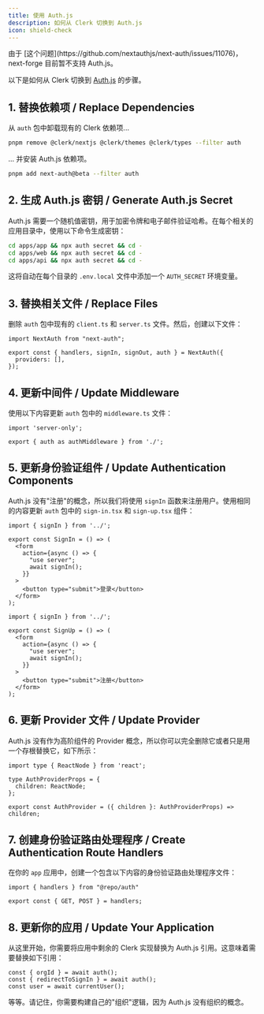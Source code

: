 ```yaml
---
title: 使用 Auth.js
description: 如何从 Clerk 切换到 Auth.js
icon: shield-check
---
```


<Warning>
由于 [这个问题](https://github.com/nextauthjs/next-auth/issues/11076)，next-forge 目前暂不支持 Auth.js。
</Warning>

以下是如何从 Clerk 切换到 [Auth.js](https://authjs.dev/) 的步骤。

## 1. 替换依赖项 / Replace Dependencies

从 `auth` 包中卸载现有的 Clerk 依赖项...

```sh Terminal
pnpm remove @clerk/nextjs @clerk/themes @clerk/types --filter auth
```

... 并安装 Auth.js 依赖项。

```sh Terminal
pnpm add next-auth@beta --filter auth
```

## 2. 生成 Auth.js 密钥 / Generate Auth.js Secret

Auth.js 需要一个随机值密钥，用于加密令牌和电子邮件验证哈希。在每个相关的应用目录中，使用以下命令生成密钥：

```sh Terminal
cd apps/app && npx auth secret && cd -
cd apps/web && npx auth secret && cd -
cd apps/api && npx auth secret && cd -
```

这将自动在每个目录的 `.env.local` 文件中添加一个 `AUTH_SECRET` 环境变量。

## 3. 替换相关文件 / Replace Files

删除 `auth` 包中现有的 `client.ts` 和 `server.ts` 文件。然后，创建以下文件：

```tsx packages/auth/index.ts
import NextAuth from "next-auth";
 
export const { handlers, signIn, signOut, auth } = NextAuth({
  providers: [],
});
```

## 4. 更新中间件 / Update Middleware

使用以下内容更新 `auth` 包中的 `middleware.ts` 文件：

```tsx packages/auth/middleware.ts
import 'server-only';

export { auth as authMiddleware } from './';
```

## 5. 更新身份验证组件 / Update Authentication Components

Auth.js 没有"注册"的概念，所以我们将使用 `signIn` 函数来注册用户。使用相同的内容更新 `auth` 包中的 `sign-in.tsx` 和 `sign-up.tsx` 组件：

<CodeGroup>

```tsx packages/auth/components/sign-in.tsx
import { signIn } from '../';

export const SignIn = () => (
  <form
    action={async () => {
      "use server";
      await signIn();
    }}
  >
    <button type="submit">登录</button>
  </form>
);
```

```tsx packages/auth/components/sign-up.tsx
import { signIn } from '../';

export const SignUp = () => (
  <form
    action={async () => {
      "use server";
      await signIn();
    }}
  >
    <button type="submit">注册</button>
  </form>
);
```

</CodeGroup>

## 6. 更新 Provider 文件 / Update Provider

Auth.js 没有作为高阶组件的 Provider 概念，所以你可以完全删除它或者只是用一个存根替换它，如下所示：

```tsx packages/auth/provider.tsx
import type { ReactNode } from 'react';

type AuthProviderProps = {
  children: ReactNode;
};

export const AuthProvider = ({ children }: AuthProviderProps) => children;
```

## 7. 创建身份验证路由处理程序 / Create Authentication Route Handlers

在你的 `app` 应用中，创建一个包含以下内容的身份验证路由处理程序文件：

```tsx apps/app/api/auth/[...nextauth]/route.ts
import { handlers } from "@repo/auth"

export const { GET, POST } = handlers;
```

## 8. 更新你的应用 / Update Your Application

从这里开始，你需要将应用中剩余的 Clerk 实现替换为 Auth.js 引用。这意味着需要替换如下引用：

```tsx page.tsx
const { orgId } = await auth();
const { redirectToSignIn } = await auth();
const user = await currentUser();
```

等等。请记住，你需要构建自己的"组织"逻辑，因为 Auth.js 没有组织的概念。
